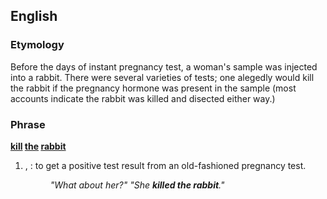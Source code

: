 ==English==

===Etymology===
Before the days of instant pregnancy test, a woman's sample was injected into a rabbit.  There were several varieties of tests; one alegedly would kill the rabbit if the pregnancy hormone was present in the sample (most accounts indicate the rabbit was killed and disected either way.)

===Phrase===
'''[[kill]] [[the]] [[rabbit]]'''
# {{dated}}, {{idiom}}: to get a positive test result from an old-fashioned pregnancy test.
#:''"What about her?"  "She '''killed the rabbit'''."''
